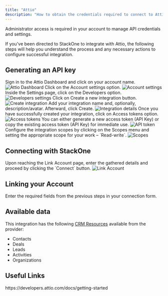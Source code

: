 ```yaml
---
title: "Attio"
description: "How to obtain the credentials required to connect to Attio."
---
```



<Note>
  Administrator access is required in your account to manage API credentials and settings.
</Note>

If you've been directed to StackOne to integrate with Attio, the following steps will help you understand the process and any necessary actions to configure successful integration.

## Generating an API key

<Steps>
  <Step title="Sign in to Attio">
    Sign in to the Attio Dashboard and click on your account name.
    <Frame>
      <img className='rounded-md' style={{ margin: '0 auto', border: '1px solid #efefef' }} alt="Attio Dashboard" src="/images/attio/image1.png" />
    </Frame>
  </Step>

  <Step title="Go to Account settings">
    Click on the Account settings option.
    <Frame>
      <img className='rounded-md' style={{ margin: '0 auto', border: '1px solid #efefef' }} alt="Account settings" src="/images/attio/image2.png" />
    </Frame>
  </Step>

  <Step title="Open Developers settings">
    Inside the Settings page, click on the Developers option.
    <Frame>
      <img className='rounded-md' style={{ margin: '0 auto', border: '1px solid #efefef' }} alt="Developers settings" src="/images/attio/image3.png" />
    </Frame>
  </Step>

  <Step title="Create a new integration">
    Click on Create a new integration button.
    <Frame>
      <img className='rounded-md' style={{ margin: '0 auto', border: '1px solid #efefef' }} alt="Create integration" src="/images/attio/image4.png" />
    </Frame>
  </Step>

  <Step title="Add integration details">
    Add your integration name and, optionally, description/avatar. Afterward, click Create.
    <Frame>
      <img className='rounded-md' style={{ margin: '0 auto', border: '1px solid #efefef' }} alt="Integration details" src="/images/attio/image5.png" />
    </Frame>
  </Step>

  <Step title="Access tokens">
    Once you have successfully created your integration, click on Access tokens option.
    <Frame>
      <img className='rounded-md' style={{ margin: '0 auto', border: '1px solid #efefef' }} alt="Access tokens" src="/images/attio/image6.png" />
    </Frame>
  </Step>

  <Step title="Generate or copy API token">
    You can either generate a new access token (API Key) or copy the existing access token (API Key) for immediate use.
    <Frame>
      <img className='rounded-md' style={{ margin: '0 auto', border: '1px solid #efefef' }} alt="API token" src="/images/attio/image7.png" />
    </Frame>
  </Step>

  <Step title="Configure integration scopes">
    Configure the integration scopes by clicking on the Scopes menu and setting the appropriate scope for your work – `Read-write`.
    <Frame>
      <img className='rounded-md' style={{ margin: '0 auto', border: '1px solid #efefef' }} alt="Scopes" src="/images/attio/image8.png" />
    </Frame>
  </Step>
</Steps>

## Connecting with StackOne

<Steps>
  <Step title="Enter the Details">
    Upon reaching the Link Account page, enter the gathered details and proceed by clicking the `Connect` button.
    <Frame>
      <img className='rounded-md' style={{ margin: '0 auto', border: '1px solid #efefef' }} alt="Link Account" src="/images/attio/image9.png" />
    </Frame>
  </Step>
</Steps>


## Linking your Account

Enter the required fields from the previous steps in your connection form.

<IntegrationFooter />

## Available data

This integration has the following [CRM Resources](https://docs.stackone.com/reference/getting-started-with-your-api) available from the provider:
- Contacts
- Deals
- Leads
- Activities
- Organizations

## Useful Links
<Card title="API Reference" icon="link" href="https://developers.attio.com/docs/getting-started">
  https://developers.attio.com/docs/getting-started
</Card>
